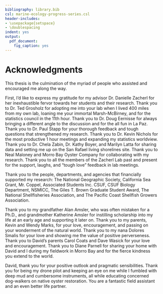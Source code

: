 ```yaml
---
bibliography: library.bib
csl: marine-ecology-progress-series.csl
header-includes:
- \usepackage{setspace}
- \doublespacing
indent: yes
output:
  pdf_document:
    fig_caption: yes
---
```


# Acknowledgments 

This thesis is the culmination of the myriad of people who assisted and encouraged me along the way. 

First, I'd like to express my gratitude for my advisor Dr. Danielle Zacherl for her inexhaustible fervor towards her students and their research.
Thank you to Dr. Ted Grosholz for adopting me into your lab when I lived 400 miles from my own lab, loaning me your immortal Marsh-McBirney, and for the statistics council in the 11th hour.
Thank you to Dr. Doug Eernisse for always bringing a different angle to the discussion and for the all fun in La Paz. 
Thank you to Dr. Paul Stapp for your thorough feedback and tough questions that strengthened my research.
Thank you to Dr. Kevin Nichols for the most productive 1 hour meetings and expanding my statistics worldview.
Thank you to Dr. Chela Zabin, Dr. Kathy Boyer, and Marilyn Latta for sharing data and setting me up on the San Rafael living shorelines site.
Thank you to Neal Maloney and Morro Bay Oyster Company for collaborating with my research.
Thank you to all the members of the Zacherl Lab past and present for the support, laughs, and "tough love" feedback in lab meetings. 

Thank you to the people, departments, and agencies that financially supported my research: The National Geographic Society, California Sea Grant, Mr. Coppel, Associated Students Inc. CSUF, CSUF Biology Department, NSMICC, The Giles T. Brown Graduate Student Award, The National Shellfisheries Association, and The Pacific Coast Shellfish Growers Association. 

Thank you to my grandfather Alan Amsler, who was often mistaken for a Ph.D., and grandmother Katherine Amsler for instilling scholarship into my life at an early age and supporting it later on. 
Thank you to my parents, Kevin and Wendy Marks, for your love, encouragement, and passing on your wonderment of the natural world.
Thank you to my nana Dolores Smalis for your love and showing me the value of positive perverseness.
Thank you to David's parents Carol Coats and Dave Wasick for your love and encouragement. 
Thank you to Diane Parnell for sharing your home with David and I during my fieldwork in Morro Bay and for the fierce kindness you extend to the world. 

David, thank you for your positive outlook and pragmatic sensibilities. 
Thank you for being my drone pilot and keeping an eye on me while I fumbled with deep mud and cumbersome instruments, all while educating concerned dog-walkers on native oyster restoration. 
You are a fantastic field assistant and an even better life partner.  



